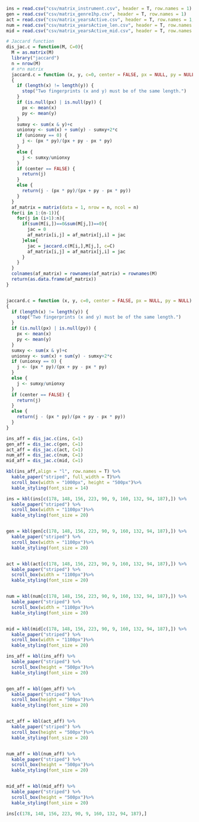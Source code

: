 ```r
ins = read.csv("csv/matrix_instrument.csv", header = T, row.names = 1)
gen = read.csv("csv/matrix_genre1hp.csv", header = T, row.names = 1)
act = read.csv("csv/matrix_yearsActive.csv", header = T, row.names = 1, check.names=FALSE)
num = read.csv("csv/matrix_yearsActive_len.csv", header = T, row.names = 1, check.names=FALSE)
mid = read.csv("csv/matrix_yearsActive_mid.csv", header = T, row.names = 1, check.names=FALSE)
```

```r
# Jaccard function
dis_jac.c = function(M, C=0){
  M = as.matrix(M)
  library("jaccard")
  n = nrow(M)
  # n*n matrix
  jaccard.c = function (x, y, c=0, center = FALSE, px = NULL, py = NULL) 
  {
    if (length(x) != length(y)) {
      stop("Two fingerprints (x and y) must be of the same length.")
    }
    if (is.null(px) | is.null(py)) {
      px <- mean(x)
      py <- mean(y)
    }
    sumxy <- sum(x & y)+c
    unionxy <- sum(x) + sum(y) - sumxy+2*c
    if (unionxy == 0) {
      j <- (px * py)/(px + py - px * py)
    }
    else {
      j <- sumxy/unionxy
    }
    if (center == FALSE) {
      return(j)
    }
    else {
      return(j - (px * py)/(px + py - px * py))
    }
  }
  af_matrix = matrix(data = 1, nrow = n, ncol = n)
  for(i in 1:(n-1)){
    for(j in (i+1):n){
      if(sum(M[i,])==0&sum(M[j,])==0){
        jac = 0
        af_matrix[i,j] = af_matrix[j,i] = jac
      }else{
        jac = jaccard.c(M[i,],M[j,], c=C)
        af_matrix[i,j] = af_matrix[j,i] = jac
      }
    }
  }
  colnames(af_matrix) = rownames(af_matrix) = rownames(M)
  return(as.data.frame(af_matrix))
}


jaccard.c = function (x, y, c=0, center = FALSE, px = NULL, py = NULL) 
{
  if (length(x) != length(y)) {
    stop("Two fingerprints (x and y) must be of the same length.")
  }
  if (is.null(px) | is.null(py)) {
    px <- mean(x)
    py <- mean(y)
  }
  sumxy <- sum(x & y)+c
  unionxy <- sum(x) + sum(y) - sumxy+2*c
  if (unionxy == 0) {
    j <- (px * py)/(px + py - px * py)
  }
  else {
    j <- sumxy/unionxy
  }
  if (center == FALSE) {
    return(j)
  }
  else {
    return(j - (px * py)/(px + py - px * py))
  }
}
```

```r
ins_aff = dis_jac.c(ins, C=1)
gen_aff = dis_jac.c(gen, C=1)
act_aff = dis_jac.c(act, C=1)
num_aff = dis_jac.c(num, C=1)
mid_aff = dis_jac.c(mid, C=1)
```

```r
kbl(ins_aff,align = "l", row.names = T) %>%
  kable_paper("striped", full_width = T)%>%
  scroll_box(width = "1000px", height = "500px")%>%
  kable_styling(font_size = 14)
```
```r
ins = kbl(ins[c(178, 148, 156, 223, 90, 9, 160, 132, 94, 187),]) %>%
  kable_paper("striped") %>%
  scroll_box(width = "1100px")%>%
  kable_styling(font_size = 20)


gen = kbl(gen[c(178, 148, 156, 223, 90, 9, 160, 132, 94, 187),]) %>%
  kable_paper("striped") %>%
  scroll_box(width = "1100px")%>%
  kable_styling(font_size = 20)


act = kbl(act[c(178, 148, 156, 223, 90, 9, 160, 132, 94, 187),]) %>%
  kable_paper("striped") %>%
  scroll_box(width = "1100px")%>%
  kable_styling(font_size = 20)


num = kbl(num[c(178, 148, 156, 223, 90, 9, 160, 132, 94, 187),]) %>%
  kable_paper("striped") %>%
  scroll_box(width = "1100px")%>%
  kable_styling(font_size = 20)


mid = kbl(mid[c(178, 148, 156, 223, 90, 9, 160, 132, 94, 187),]) %>%
  kable_paper("striped") %>%
  scroll_box(width = "1100px")%>%
  kable_styling(font_size = 20)
```


```r


ins_aff = kbl(ins_aff) %>%
  kable_paper("striped") %>%
  scroll_box(height = "500px")%>%
  kable_styling(font_size = 20)


gen_aff = kbl(gen_aff) %>%
  kable_paper("striped") %>%
  scroll_box(height = "500px")%>%
  kable_styling(font_size = 20)


act_aff = kbl(act_aff) %>%
  kable_paper("striped") %>%
  scroll_box(height = "500px")%>%
  kable_styling(font_size = 20)


num_aff = kbl(num_aff) %>%
  kable_paper("striped") %>%
  scroll_box(height = "500px")%>%
  kable_styling(font_size = 20)


mid_aff = kbl(mid_aff) %>%
  kable_paper("striped") %>%
  scroll_box(height = "500px")%>%
  kable_styling(font_size = 20)
```

```r
ins[c(178, 148, 156, 223, 90, 9, 160, 132, 94, 187),]
```